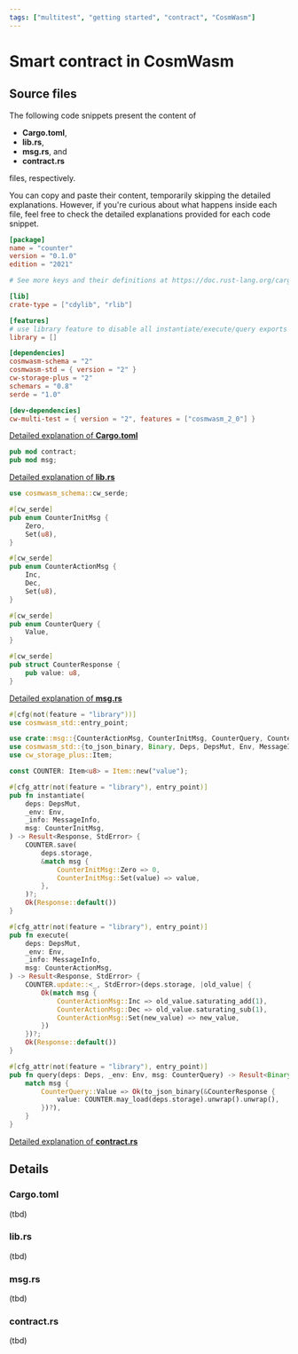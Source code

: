 ```yaml
---
tags: ["multitest", "getting started", "contract", "CosmWasm"]
---
```


# Smart contract in CosmWasm

## Source files

The following code snippets present the content of

- **Cargo.toml**,
- **lib.rs**,
- **msg.rs**, and
- **contract.rs**

files, respectively.

You can copy and paste their content, temporarily skipping the detailed explanations. However, if
you're curious about what happens inside each file, feel free to check the detailed explanations
provided for each code snippet.

```toml filename="Cargo.toml" copy
[package]
name = "counter"
version = "0.1.0"
edition = "2021"

# See more keys and their definitions at https://doc.rust-lang.org/cargo/reference/manifest.html

[lib]
crate-type = ["cdylib", "rlib"]

[features]
# use library feature to disable all instantiate/execute/query exports
library = []

[dependencies]
cosmwasm-schema = "2"
cosmwasm-std = { version = "2" }
cw-storage-plus = "2"
schemars = "0.8"
serde = "1.0"

[dev-dependencies]
cw-multi-test = { version = "2", features = ["cosmwasm_2_0"] }
```

[Detailed explanation of **Cargo.toml**](#cargotoml)

```rust filename="lib.rs" copy
pub mod contract;
pub mod msg;
```

[Detailed explanation of **lib.rs**](#librs)

```rust filename="msg.rs" copy
use cosmwasm_schema::cw_serde;

#[cw_serde]
pub enum CounterInitMsg {
    Zero,
    Set(u8),
}

#[cw_serde]
pub enum CounterActionMsg {
    Inc,
    Dec,
    Set(u8),
}

#[cw_serde]
pub enum CounterQuery {
    Value,
}

#[cw_serde]
pub struct CounterResponse {
    pub value: u8,
}
```

[Detailed explanation of **msg.rs**](#msgrs)

```rust filename="contract.rs" copy
#[cfg(not(feature = "library"))]
use cosmwasm_std::entry_point;

use crate::msg::{CounterActionMsg, CounterInitMsg, CounterQuery, CounterResponse};
use cosmwasm_std::{to_json_binary, Binary, Deps, DepsMut, Env, MessageInfo, Response, StdError};
use cw_storage_plus::Item;

const COUNTER: Item<u8> = Item::new("value");

#[cfg_attr(not(feature = "library"), entry_point)]
pub fn instantiate(
    deps: DepsMut,
    _env: Env,
    _info: MessageInfo,
    msg: CounterInitMsg,
) -> Result<Response, StdError> {
    COUNTER.save(
        deps.storage,
        &match msg {
            CounterInitMsg::Zero => 0,
            CounterInitMsg::Set(value) => value,
        },
    )?;
    Ok(Response::default())
}

#[cfg_attr(not(feature = "library"), entry_point)]
pub fn execute(
    deps: DepsMut,
    _env: Env,
    _info: MessageInfo,
    msg: CounterActionMsg,
) -> Result<Response, StdError> {
    COUNTER.update::<_, StdError>(deps.storage, |old_value| {
        Ok(match msg {
            CounterActionMsg::Inc => old_value.saturating_add(1),
            CounterActionMsg::Dec => old_value.saturating_sub(1),
            CounterActionMsg::Set(new_value) => new_value,
        })
    })?;
    Ok(Response::default())
}

#[cfg_attr(not(feature = "library"), entry_point)]
pub fn query(deps: Deps, _env: Env, msg: CounterQuery) -> Result<Binary, StdError> {
    match msg {
        CounterQuery::Value => Ok(to_json_binary(&CounterResponse {
            value: COUNTER.may_load(deps.storage).unwrap().unwrap(),
        })?),
    }
}
```

[Detailed explanation of **contract.rs**](#contractrs)

## Details

### Cargo.toml

(tbd)

### lib.rs

(tbd)

### msg.rs

(tbd)

### contract.rs

(tbd)
